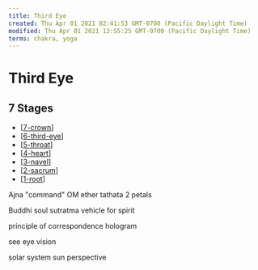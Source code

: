 ```yaml
---
title: Third Eye
created: Thu Apr 01 2021 02:41:53 GMT-0700 (Pacific Daylight Time)
modified: Thu Apr 01 2021 13:55:25 GMT-0700 (Pacific Daylight Time)
terms: chakra, yoga
---
```


# Third Eye

## 7 Stages

- [[7-crown]]
- [[6-third-eye]]
- [[5-throat]]
- [[4-heart]]
- [[3-navel]]
- [[2-sacrum]]
- [[1-root]]

Ajna "command"
OM
ether tathata
2 petals

Buddhi
soul
sutratma
vehicle for spirit

principle of correspondence
hologram

see
eye
vision

solar system
sun perspective

[//begin]: # 'Autogenerated link references for markdown compatibility'
[7-crown]: 7-crown 'Crown'
[6-third-eye]: 6-third-eye 'Third Eye'
[5-throat]: 5-throat 'Throat'
[4-heart]: 4-heart 'Heart'
[3-navel]: 3-navel 'Navel'
[2-sacrum]: 2-sacrum 'Sacrum'
[1-root]: 1-root 'Root'
[//end]: # 'Autogenerated link references'
